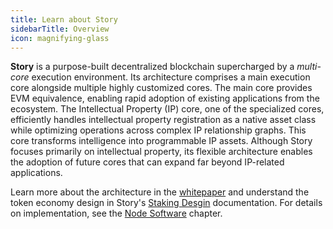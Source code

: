 ```yaml
---
title: Learn about Story
sidebarTitle: Overview
icon: magnifying-glass
---
```


**Story** is a purpose-built decentralized blockchain supercharged by a *multi-core* execution environment. 
Its architecture comprises a main execution core alongside multiple highly customized cores. The main core provides EVM equivalence, enabling rapid adoption of existing applications from the ecosystem. 
The Intellectual Property (IP) core, one of the specialized cores, efficiently handles intellectual property registration as a native asset class while optimizing operations across complex IP relationship graphs. This core transforms intelligence into programmable IP assets. Although Story focuses primarily on intellectual property, its flexible architecture enables the adoption of future cores that can expand far beyond IP-related applications. 


Learn more about the architecture in the [whitepaper](https://www.story.foundation/whitepaper.pdf)  and understand the token economy design in Story's [Staking Desgin](/network/learn/token-economy) documentation. For details on implementation, see the [Node Software](/network/learn/node-software) chapter.
